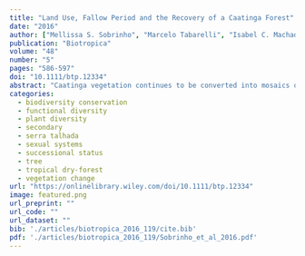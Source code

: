```yaml
---
title: "Land Use, Fallow Period and the Recovery of a Caatinga Forest"
date: "2016"
author: ["Mellissa S. Sobrinho", "Marcelo Tabarelli", "Isabel C. Machado", "Julia C. Sfair", "Emilio M. Bruna", "Ariadna V. Lopes"]
publication: "Biotropica"
volume: "48"
number: "5"
pages: "586-597"
doi: "10.1111/btp.12334"
abstract: "Caatinga vegetation continues to be converted into mosaics of secondary forest stands, but the affect of this process on biodiversity has not yet been examined. We used 35 regenerating and old-growth stands of Caatinga to examine the recovery of plant assemblages subsequent to slash-and-burn agriculture and cattle ranching/pasture in northeastern Brazil. Plant assemblages were contrasted in terms of community structure (stem density/basal area/species richness/diversity), functional (leaf habit/reproductive traits) and taxonomic composition. Soil attributes were also examined to infer potential drivers for cross-habitat differences. As expected, plant assemblages clearly differed across a large set of community-level attributes, including all trait categories relative to leaf habit and reproduction (pollination syndrome/floral color, size, type). Overall, old-growth forest stands supported distinct and more diverse assemblages at the plot and habitat level; e.g., long-lived tree species were almost exclusively found in old-growth forest stands. For most attributes, plant assemblages subsequent to pasture exhibited intermediate values between those exhibited by old-growth forest and those of agriculture-related stands. Surprisingly, soils exhibited similar fertility-related scores across habitats. Our results indicate that: (1) sprouting/resprouting represents an important mechanism of forest regeneration; (2) assemblage-level attributes suggest recovery at distinct rates; (3) forest regeneration implies community-level changes in both vegetative and reproductive functional attributes, including directional changes; (4) Caatinga is not able to completely recover in a period of 15-yr following land abandonment; and (5) historical land use affects recovery rates and successional pathways/taxonomic trajectories. Seasonally dry tropical forests may intrinsically cover a wide range of patterns relative to successional model, recovery rates and successional pathways."
categories: 
  - biodiversity conservation
  - functional diversity
  - plant diversity
  - secondary
  - serra talhada
  - sexual systems
  - successional status
  - tree
  - tropical dry-forest
  - vegetation change
url: "https://onlinelibrary.wiley.com/doi/10.1111/btp.12334"
image: featured.png
url_preprint: ""
url_code: ""
url_dataset: ""
bib: './articles/biotropica_2016_119/cite.bib'
pdf: './articles/biotropica_2016_119/Sobrinho_et_al_2016.pdf'
---
```

